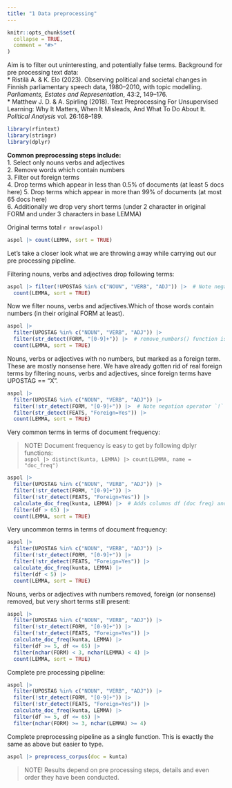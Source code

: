 ```yaml
---
title: "1 Data preprocessing"
---
```


```r
knitr::opts_chunk$set(
  collapse = TRUE,
  comment = "#>"
)
```

Aim is to filter out uninteresting, and potentially false terms. 
Background for pre processing text data:  
* Ristilä A. & K. Elo (2023). Observing political and societal changes in Finnish 
parliamentary speech data, 1980–2010, with topic modelling. 
*Parliaments, Estates and Representation*, 43:2, 149–176.  
* Matthew J. D. & A. Spirling (2018). Text Preprocessing For Unsupervised Learning:
Why It Matters, When It Misleads, And What To Do About It. *Political Analysis*
vol. 26:168–189. 

```r
library(rfintext)
library(stringr)
library(dplyr)
```

**Common preprocessing steps include:**  
1. Select only nouns verbs and adjectives   
2. Remove words which contain numbers  
3. Filter out foreign terms  
4. Drop terms which appear in less than 0.5% of documents (at least 5 docs here) 
5. Drop terms which appear in more than 99% of documents (at most 65 docs here)  
6. Additionally we drop very short terms (under 2 character in original FORM and 
under 3 characters in base LEMMA)  

Original terms total `r nrow(aspol)`

```r
aspol |> count(LEMMA, sort = TRUE)
```

Let's take a closer look what we are throwing away while carrying out our pre 
processing pipeline.

Filtering nouns, verbs and adjectives drop following terms:

```r
aspol |> filter(!UPOSTAG %in% c("NOUN", "VERB", "ADJ")) |>  # Note negation operator `!` here
  count(LEMMA, sort = TRUE)
```

Now we filter nouns, verbs and adjectives.Which of those words contain numbers 
(in their original FORM at least).

```r
aspol |>
  filter(UPOSTAG %in% c("NOUN", "VERB", "ADJ")) |>
  filter(str_detect(FORM, "[0-9]+")) |>  # remove_numbers() function is the same but with negation `!`
  count(LEMMA, sort = TRUE)
```

Nouns, verbs or adjectives with no numbers, but marked as a foreign term. 
These are mostly nonsense here. We have already gotten rid of real foreign terms 
by filtering nouns, verbs and adjectives, since foreign terms have UPOSTAG == "X".

```r
aspol |>
  filter(UPOSTAG %in% c("NOUN", "VERB", "ADJ")) |>
  filter(!str_detect(FORM, "[0-9]+")) |>  # Note negation operator `!`
  filter(str_detect(FEATS, "Foreign=Yes")) |>  
  count(LEMMA, sort = TRUE)
```


Very common terms in terms of document frequency:

> NOTE! Document frequency is easy to get by following dplyr functions:  
> `aspol |> distinct(kunta, LEMMA) |> count(LEMMA, name = "doc_freq")`


```r
aspol |>
  filter(UPOSTAG %in% c("NOUN", "VERB", "ADJ")) |>
  filter(!str_detect(FORM, "[0-9]+")) |>
  filter(!str_detect(FEATS, "Foreign=Yes")) |>
  calculate_doc_freq(kunta, LEMMA) |>  # Adds columns df (doc freq) and df_ratio (same but relative) for easy filtering
  filter(df > 65) |>
  count(LEMMA, sort = TRUE)
```


Very uncommon terms in terms of document frequency: 

```r
aspol |>
  filter(UPOSTAG %in% c("NOUN", "VERB", "ADJ")) |>
  filter(!str_detect(FORM, "[0-9]+")) |>
  filter(!str_detect(FEATS, "Foreign=Yes")) |>
  calculate_doc_freq(kunta, LEMMA) |>
  filter(df < 5) |>
  count(LEMMA, sort = TRUE)
```


Nouns, verbs or adjectives with numbers removed, foreign (or nonsense) removed, 
but very short terms still present:

```r
aspol |>
  filter(UPOSTAG %in% c("NOUN", "VERB", "ADJ")) |>
  filter(!str_detect(FORM, "[0-9]+")) |>
  filter(!str_detect(FEATS, "Foreign=Yes")) |>
  calculate_doc_freq(kunta, LEMMA) |>
  filter(df >= 5, df <= 65) |>
  filter(nchar(FORM) < 3, nchar(LEMMA) < 4) |>
  count(LEMMA, sort = TRUE)
```


Complete pre processing pipeline:  

```r
aspol |>
  filter(UPOSTAG %in% c("NOUN", "VERB", "ADJ")) |>
  filter(!str_detect(FORM, "[0-9]+")) |>
  filter(!str_detect(FEATS, "Foreign=Yes")) |>
  calculate_doc_freq(kunta, LEMMA) |>
  filter(df >= 5, df <= 65) |>
  filter(nchar(FORM) >= 3, nchar(LEMMA) >= 4)
```

Complete preprocessing pipeline as a single function. This is exactly the same 
as above but easier to type. 

```r
aspol |> preprocess_corpus(doc = kunta)
```

> NOTE! Results depend on pre processing steps, details and even order they have 
been conducted. 
